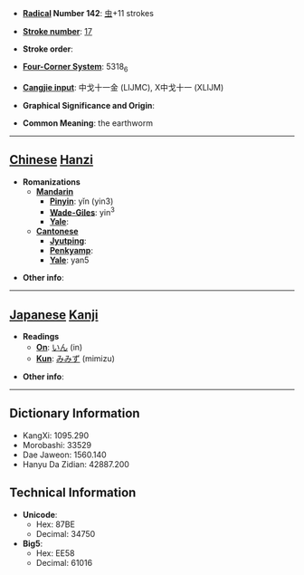* '''[[Wiktionary:Chinese radical index| Radical]] Number 142''': [[Wiktionary:Chinese radical index 虫|虫]]+11 strokes

* '''[[Wiktionary:Chinese total strokes index|Stroke number]]''': [[Wiktionary:Chinese total strokes index 17|17]]

* '''Stroke order''': 

* '''[[Wiktionary:Chinese four corner index|Four-Corner System]]''': 5318<sub>6</sub>

* '''[[Wiktionary:Chinese Cangjie index|Cangjie input]]''': 中戈十一金 (LIJMC), X中戈十一 (XLIJM)

* '''Graphical Significance and Origin''': 

* '''Common Meaning''': the earthworm

----

== [[Chinese]] [[Hanzi]] ==

* '''Romanizations'''
** '''[[Mandarin]]'''
*** '''[[Pinyin]]''': yǐn (yin3)
*** '''[[Wade-Giles]]''': yin<sup>3</sup>
*** '''[[Yale]]''': 
** '''[[Cantonese]]'''
*** '''[[Jyutping]]''':
*** '''[[Penkyamp]]''': 
*** '''[[Yale]]''': yan5

* '''Other info''': 

----

== [[Japanese]] [[Kanji]] ==

* '''Readings'''
** '''[[On]]''': [[いん]] (in)
** '''[[Kun]]''': [[みみず]] (mimizu)

* '''Other info''':  

----

== Dictionary Information ==

* KangXi: 1095.290
* Morobashi: 33529
* Dae Jaweon: 1560.140
* Hanyu Da Zidian: 42887.200

== Technical Information ==

* '''Unicode''':
** Hex: 87BE
** Decimal: 34750
* '''Big5''':
** Hex: EE58
** Decimal: 61016